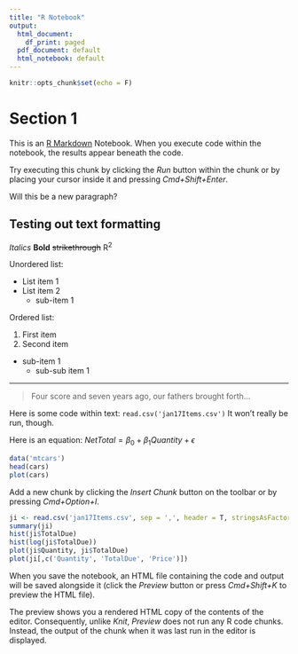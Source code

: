 ```yaml
---
title: "R Notebook"
output:
  html_document:
    df_print: paged
  pdf_document: default
  html_notebook: default
---
```

```r
knitr::opts_chunk$set(echo = F)
```

# Section 1
This is an [R Markdown](http://rmarkdown.rstudio.com) Notebook. When you execute code within the notebook, the results appear beneath the code. 

Try executing this chunk by clicking the *Run* button within the chunk or by placing your cursor inside it and pressing *Cmd+Shift+Enter*.

Will this be a new paragraph?

## Testing out text formatting

*Italics*
**Bold**
~~strikethrough~~
R^2^

Unordered list:

* List item 1 
* List item 2 
  + sub-item 1 
  
Ordered list: 

1. First item 
2. Second item 
  + sub-item 1
    + sub-sub item 1

***
> Four score and seven years ago, our fathers brought forth...

Here is some code within text: ```read.csv('jan17Items.csv')``` It won't really be run, though.

Here is an equation: $NetTotal = \beta_0 + \beta_{1} Quantity + \epsilon$

```r
data('mtcars')
head(cars)
plot(cars)
```

Add a new chunk by clicking the *Insert Chunk* button on the toolbar or by pressing *Cmd+Option+I*.

```r
ji <- read.csv('jan17Items.csv', sep = ',', header = T, stringsAsFactors = T)
summary(ji)
hist(ji$TotalDue)
hist(log(ji$TotalDue))
plot(ji$Quantity, ji$TotalDue)
plot(ji[,c('Quantity', 'TotalDue', 'Price')])
```

When you save the notebook, an HTML file containing the code and output will be saved alongside it (click the *Preview* button or press *Cmd+Shift+K* to preview the HTML file). 

The preview shows you a rendered HTML copy of the contents of the editor. Consequently, unlike *Knit*, *Preview* does not run any R code chunks. Instead, the output of the chunk when it was last run in the editor is displayed.

